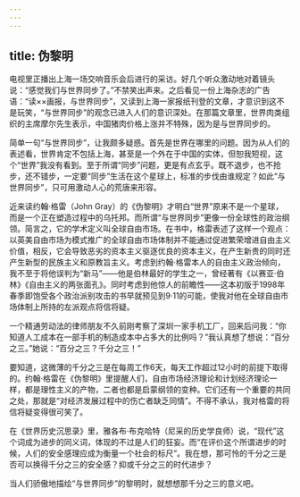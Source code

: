 ```yaml
---
---
---
```

title: 伪黎明
---






电视里正播出上海一场交响音乐会后进行的采访。好几个听众激动地对着镜头说：“感觉我们与世界同步了。”不禁笑出声来。之后看见一份上海杂志的广告语：“读××画报，与世界同步”，又读到上海一家报纸刊登的文章，才意识到这不是玩笑，“与世界同步”的观念已进入人们的意识深处。在那篇文章里，世界肉类组织的主席摩尔先生表示，中国猪肉价格上涨并不特殊，因为是与世界同步的。

简单一句“与世界同步”，让我颇多疑惑。首先是世界在哪里的问题。因为从人们的表述看，世界肯定不包括上海，甚至是一个外在于中国的实体，但恕我短视，这个“世界”我没有看到。至于所谓“同步”问题，更是有点玄乎。既不退步，也不抢步，还不错步，一定要“同步”生活在这个星球上，标准的步伐由谁规定？如此“与世界同步”，只可用激动人心的荒唐来形容。

近来读约翰·格雷（John Gray）的《伪黎明》才明白“世界”原来不是一个星球，而是一个正在塑造过程中的乌托邦。而所谓“与世界同步”更像一份全球性的政治纲领。简言之，它的学术定义叫全球自由市场。在书中，格雷表述了这样一个观点：以英美自由市场为模式推广的全球自由市场体制并不能通过促进繁荣增进自由主义价值，相反，它会导致恶劣的资本主义驱逐优良的资本主义，在产生新贵的同时还产生新型的民族主义和原教旨主义。考虑到约翰·格雷本人的自由主义政治倾向，我不至于将他误判为“新马”——他是伯林最好的学生之一，曾经著有《以赛亚·伯林》《自由主义的两张面孔》。同时考虑到他惊人的前瞻性——这本初版于1998年春季即饱受各个政治派别攻击的书早就预见到9·11的可能，使我对他在全球自由市场体制上所持的左派观点将信将疑。

一个精通劳动法的律师朋友不久前刚考察了深圳一家手机工厂，回来后问我：“你知道人工成本在一部手机的制造成本中占多大的比例吗？”我认真想了想说：“百分之三。”她说：“百分之三？千分之三！”

要知道，这微薄的千分之三是在每周工作6天，每天工作超过12小时的前提下取得的。约翰·格雷在《伪黎明》里提醒人们，自由市场经济理论和计划经济理论一样，都是理性主义的产物，二者也都是启蒙纲领的变种。它们还有一个重要的共同之处，那就是“对经济发展过程中的伤亡者缺乏同情”。不得不承认，我对格雷的将信将疑变得很可笑了。

在《世界历史沉思录》里，雅各布·布克哈特（尼采的历史学良师）说，“现代”这个词成为进步的同义词，体现的不过是人们的狂妄。而“在评价这个所谓进步的时候，人们的安全感理应成为衡量一个社会的标尺”。我在想，那可怜的千分之三是否可以换得千分之三的安全感？抑或千分之三的时代进步？

当人们骄傲地描绘“与世界同步”的黎明时，就想想那千分之三的意义吧。